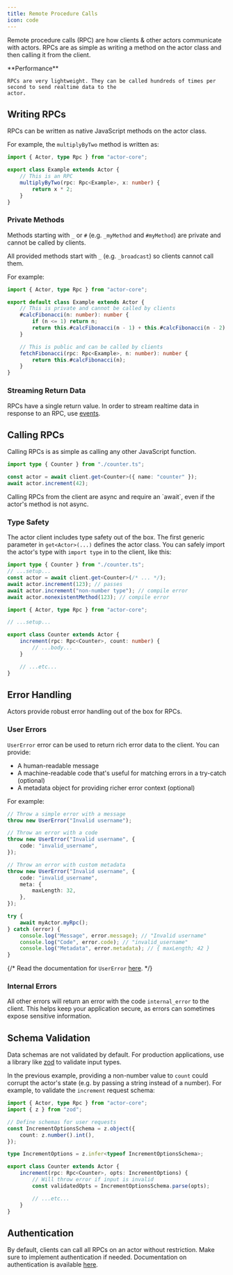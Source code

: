 ```yaml
---
title: Remote Procedure Calls
icon: code
---
```


Remote procedure calls (RPC) are how clients & other actors communicate with actors. RPCs are as simple as writing a method on the actor class and then calling it from the client.

<Tip>
	**Performance**

	RPCs are very lightweight. They can be called hundreds of times per second to send realtime data to the
	actor.
</Tip>

## Writing RPCs

RPCs can be written as native JavaScript methods on the actor class.

For example, the `multiplyByTwo` method is written as:

```typescript
import { Actor, type Rpc } from "actor-core";

export class Example extends Actor {
	// This is an RPC
	multiplyByTwo(rpc: Rpc<Example>, x: number) {
		return x * 2;
	}
}
```

### Private Methods

Methods starting with `_` or `#` (e.g. `_myMethod` and `#myMethod`) are private and cannot be called by clients.

All provided methods start with `_` (e.g. `_broadcast`) so clients cannot call them.

For example:

```typescript
import { Actor, type Rpc } from "actor-core";

export default class Example extends Actor {
	// This is private and cannot be called by clients
	#calcFibonacci(n: number): number {
		if (n <= 1) return n;
		return this.#calcFibonacci(n - 1) + this.#calcFibonacci(n - 2);
	}

	// This is public and can be called by clients
	fetchFibonacci(rpc: Rpc<Example>, n: number): number {
		return this.#calcFibonacci(n);
	}
}
```

### Streaming Return Data

RPCs have a single return value. In order to stream realtime data in response to an RPC, use [events](/concepts/events).

## Calling RPCs

Calling RPCs is as simple as calling any other JavaScript function.

```typescript
import type { Counter } from "./counter.ts";

const actor = await client.get<Counter>({ name: "counter" });
await actor.increment(42);
```

<Note>
	Calling RPCs from the client are async and require an `await`, even if the actor's method is not async.
</Note>

### Type Safety

The actor client includes type safety out of the box. The first generic parameter in `get<Actor>(...)` defines the actor class. You can safely import the actor's type with `import type` in to the client, like this:

<CodeGroup>

```typescript client.ts
import type { Counter } from "./counter.ts";
// ...setup...
const actor = await client.get<Counter>(/* ... */);
await actor.increment(123); // passes
await actor.increment("non-number type"); // compile error
await actor.nonexistentMethod(123); // compile error
```

```typescript actor.ts
import { Actor, type Rpc } from "actor-core";

// ...setup...

export class Counter extends Actor {
	increment(rpc: Rpc<Counter>, count: number) {
		// ...body...
	}

	// ...etc...
}
```

</CodeGroup>

## Error Handling

Actors provide robust error handling out of the box for RPCs.

### User Errors

`UserError` error can be used to return rich error data to the client. You can provide:

-   A human-readable message
-   A machine-readable code that's useful for matching errors in a try-catch (optional)
-   A metadata object for providing richer error context (optional)

For example:

<CodeGroup>

```typescript actor.ts
// Throw a simple error with a message
throw new UserError("Invalid username");

// Throw an error with a code
throw new UserError("Invalid username", {
	code: "invalid_username",
});

// Throw an error with custom metadata
throw new UserError("Invalid username", {
	code: "invalid_username",
	meta: {
		maxLength: 32,
	},
});
```

```typescript client.ts
try {
	await myActor.myRpc();
} catch (error) {
	console.log("Message", error.message); // "Invalid username"
	console.log("Code", error.code); // "invalid_username"
	console.log("Metadata", error.metadata); // { maxLength; 42 }
}
```

</CodeGroup>

{/* Read the documentation for `UserError` [here](https://jsr.io/@rivet-gg/actor/doc/~/UserError). */}

### Internal Errors

All other errors will return an error with the code `internal_error` to the client. This helps keep your application secure, as errors can sometimes expose sensitive information.

## Schema Validation

Data schemas are not validated by default. For production applications, use a library like [zod](https://zod.dev/) to validate input types.

In the previous example, providing a non-number value to `count` could corrupt the actor's state (e.g. by passing a string instead of a number). For example, to validate the `increment` request schema:

```typescript
import { Actor, type Rpc } from "actor-core";
import { z } from "zod";

// Define schemas for user requests
const IncrementOptionsSchema = z.object({
	count: z.number().int(),
});

type IncrementOptions = z.infer<typeof IncrementOptionsSchema>;

export class Counter extends Actor {
	increment(rpc: Rpc<Counter>, opts: IncrementOptions) {
		// Will throw error if input is invalid
		const validatedOpts = IncrementOptionsSchema.parse(opts);

		// ...etc...
	}
}
```

## Authentication

By default, clients can call all RPCs on an actor without restriction. Make sure to implement authentication if needed. Documentation on authentication is available [here](/concepts/authentication).
